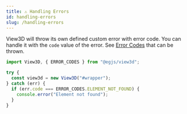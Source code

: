```yaml
---
title: ⚠️ Handling Errors
id: handling-errors
slug: /handling-errors
---
```


View3D will throw its own defined custom error with error code.
You can handle it with the `code` value of the error.
See [Error Codes](/docs/api/ERROR_CODES) that can be thrown.

```ts
import View3D, { ERROR_CODES } from "@egjs/view3d";

try {
  const view3d = new View3D("#wrapper");
} catch (err) {
  if (err.code === ERROR_CODES.ELEMENT_NOT_FOUND) {
    console.error("Element not found");
  }
}
```
